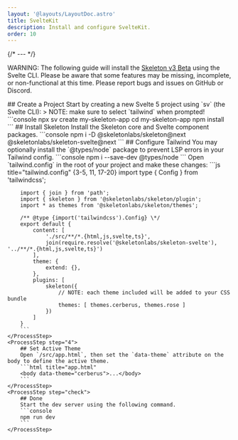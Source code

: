 ```yaml
---
layout: '@layouts/LayoutDoc.astro'
title: SvelteKit
description: Install and configure SvelteKit.
order: 10
---
```




{/* --- */}

<div class="card preset-outlined-error-500 p-8 space-y-8">
	<p>WARNING: The following guide will install the <u>Skeleton v3 Beta</u> using the Svelte CLI. Please be aware that some features may be missing, incomplete, or non-functional at this time. Please report bugs and issues on GitHub or Discord.</p>
</div>

<Process>
    <ProcessStep step="1">
        ## Create a Project
        Start by creating a new Svelte 5 project using `sv` (the Svelte CLI):
		> NOTE: make sure to select `tailwind` when prompted!
        ```console
        npx sv create my-skeleton-app
		cd my-skeleton-app
		npm install
        ```
    </ProcessStep>
    <ProcessStep step="2">
        ## Install Skeleton
        Install the Skeleton core and Svelte component packages.
        ```console
        npm i -D @skeletonlabs/skeleton@next @skeletonlabs/skeleton-svelte@next
        ```
    </ProcessStep>
    <ProcessStep step="3">
        ## Configure Tailwind
        You may optionally install the `@types/node` package to prevent LSP errors in your Tailwind config.
        ```console
        npm i --save-dev @types/node
        ```
        Open `tailwind.config` in the root of your project and make these changes:
        ```js title="tailwind.config" {3-5, 11, 17-20}
        import type { Config } from 'tailwindcss';

        import { join } from 'path';
        import { skeleton } from '@skeletonlabs/skeleton/plugin';
        import * as themes from '@skeletonlabs/skeleton/themes';

        /** @type {import('tailwindcss').Config} \*/
        export default {
            content: [
                './src/**/*.{html,js,svelte,ts}',
                join(require.resolve('@skeletonlabs/skeleton-svelte'), '../**/*.{html,js,svelte,ts}')
            ],
            theme: {
                extend: {},
            },
            plugins: [
                skeleton({
                    // NOTE: each theme included will be added to your CSS bundle
                    themes: [ themes.cerberus, themes.rose ]
                })
            ]
        }
        ```
    </ProcessStep>
    <ProcessStep step="4">
        ## Set Active Theme
        Open `/src/app.html`, then set the `data-theme` attribute on the body to define the active theme.
        ```html title="app.html"
        <body data-theme="cerberus">...</body>
        ```
    </ProcessStep>
    <ProcessStep step="check">
        ## Done
        Start the dev server using the following command.
		```console
		npm run dev
        ```
    </ProcessStep>

</Process>
